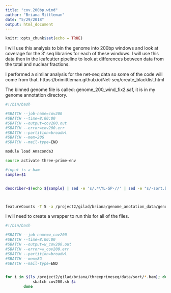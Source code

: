 ```yaml
---
title: "cov.200bp.wind"
author: "Briana Mittleman"
date: "5/29/2018"
output: html_document
---
```


```r
knitr::opts_chunk$set(echo = TRUE)
```
I will use this analysis to bin the genome into 200bp windows and look at coverage for the 3' seq libraries for each of these windows. I will use this data then in the leafcutter pipeline to look at differences between data from the total and nuclear fractions.  

I performed a similar analysis for the net-seq data so some of the code will come from that.  https://brimittleman.github.io/Net-seq/create_blacklist.html  


The binned genome file is called: genome_200_wind_fix2.saf, it is in my genome annotation directory.  

```bash
#!/bin/bash

#SBATCH --job-name=cov200
#SBATCH --time=8:00:00
#SBATCH --output=cov200.out
#SBATCH --error=cov200.err
#SBATCH --partition=broadwl
#SBATCH --mem=20G
#SBATCH --mail-type=END

module load Anaconda3  

source activate three-prime-env

#input is a bam 
sample=$1


describer=$(echo ${sample} | sed -e 's/.*\YL-SP-//' | sed -e "s/-sort.bam$//")



featureCounts -T 5 -a /project2/gilad/briana/genome_anotation_data/genome_200_wind_fix2.saf -F 'SAF' -o /project2/gilad/briana/threeprimeseq/data/cov_200/${describer}_FC200.cov.bed $1
```




I will need to create a wrapper to run this for all of the files. 


```bash
#!/bin/bash

#SBATCH --job-name=w_cov200
#SBATCH --time=8:00:00
#SBATCH --output=w_cov200.out
#SBATCH --error=w_cov200.err
#SBATCH --partition=broadwl
#SBATCH --mem=8G
#SBATCH --mail-type=END


for i in $(ls /project2/gilad/briana/threeprimeseq/data/sort/*.bam); do
            sbatch cov200.sh $i 
        done
```

